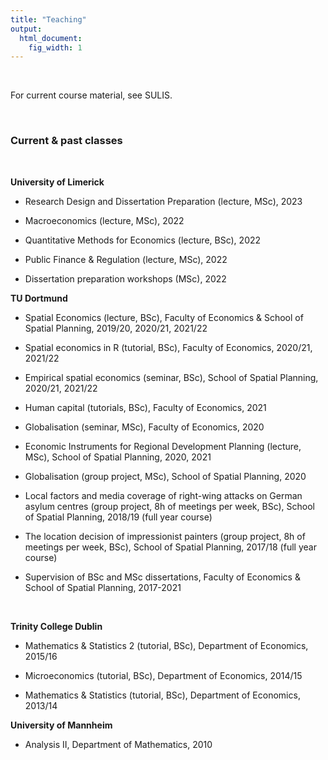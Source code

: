 ```yaml
---
title: "Teaching"
output:
  html_document:
    fig_width: 1
---
```


<br>

For current course material, see SULIS.


<br>

### Current & past classes

<br>


**University of Limerick**

  - Research Design and Dissertation Preparation (lecture, MSc), 2023
  
  - Macroeconomics (lecture, MSc), 2022
  
  - Quantitative Methods for Economics (lecture, BSc), 2022
  
  - Public Finance & Regulation (lecture, MSc), 2022
  
  - Dissertation preparation workshops (MSc), 2022 

**TU Dortmund**

 - Spatial Economics (lecture, BSc), Faculty of Economics & School of Spatial Planning, 2019/20, 2020/21, 2021/22
 - Spatial economics in R (tutorial, BSc), Faculty of Economics, 2020/21, 2021/22
 - Empirical spatial economics (seminar, BSc), School of Spatial Planning, 2020/21, 2021/22
 
 - Human capital (tutorials, BSc), Faculty of Economics, 2021
 
 - Globalisation (seminar, MSc), Faculty of Economics, 2020
 
 - Economic Instruments for Regional Development Planning (lecture, MSc), School of Spatial Planning, 2020, 2021
 
 - Globalisation (group project, MSc), School of Spatial Planning, 2020
 
 - Local factors and media coverage of right-wing attacks on German asylum centres (group project, 8h of meetings per week, BSc), School of Spatial Planning, 2018/19 (full year course)
 - The location decision of impressionist painters  (group project, 8h of meetings per week, BSc), School of Spatial Planning, 2017/18 (full year course)
 - Supervision of BSc and MSc dissertations,  Faculty of Economics & School of Spatial Planning, 2017-2021

<br>

**Trinity College Dublin**

- Mathematics & Statistics 2 (tutorial, BSc), Department of Economics, 2015/16

- Microeconomics (tutorial, BSc), Department of Economics, 2014/15

- Mathematics & Statistics (tutorial, BSc), Department of Economics, 2013/14


**University of Mannheim**

- Analysis II, Department of Mathematics, 2010
